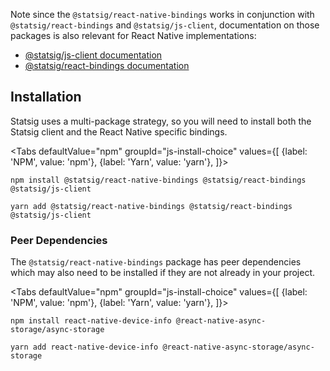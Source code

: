 
Note since the `@statsig/react-native-bindings` works in conjunction with `@statsig/react-bindings` and `@statsig/js-client`, 
documentation on those packages is also relevant for React Native implementations:

- [@statsig/js-client documentation](/client/javascript-sdk)
- [@statsig/react-bindings documentation](/client/javascript-sdk)

## Installation

Statsig uses a multi-package strategy, so you will need to install both the Statsig client and the React Native
specific bindings.

<Tabs
  defaultValue="npm"
  groupId="js-install-choice"
  values={[
    {label: 'NPM', value: 'npm'},
    {label: 'Yarn', value: 'yarn'},
  ]}>

  <TabItem value="npm">

```shell
npm install @statsig/react-native-bindings @statsig/react-bindings @statsig/js-client
```

  </TabItem>
  <TabItem value="yarn">

```shell
yarn add @statsig/react-native-bindings @statsig/react-bindings @statsig/js-client
```

  </TabItem>
</Tabs>

### Peer Dependencies

The `@statsig/react-native-bindings` package has peer dependencies which may also need to be installed if they are not already in your project.

<Tabs
  defaultValue="npm"
  groupId="js-install-choice"
  values={[
    {label: 'NPM', value: 'npm'},
    {label: 'Yarn', value: 'yarn'},
  ]}>

  <TabItem value="npm">

```shell
npm install react-native-device-info @react-native-async-storage/async-storage
```

  </TabItem>
  <TabItem value="yarn">

```shell
yarn add react-native-device-info @react-native-async-storage/async-storage
```

  </TabItem>
</Tabs>


